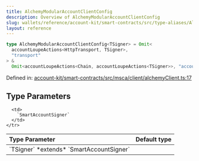 ```yaml
---
title: AlchemyModularAccountClientConfig
description: Overview of AlchemyModularAccountClientConfig
slug: wallets/reference/account-kit/smart-contracts/src/type-aliases/AlchemyModularAccountClientConfig
layout: reference
---
```


```ts
type AlchemyModularAccountClientConfig<TSigner> = Omit<
  accountLoupeActions<HttpTransport, TSigner>,
  "transport"
> &
  Omit<accountLoupeActions<Chain, accountLoupeActions<TSigner>>, "account">;
```

Defined in: [account-kit/smart-contracts/src/msca/client/alchemyClient.ts:17](https://github.com/alchemyplatform/aa-sdk/blob/da19afd63b0ba06a4de95b0d2d7871f64d546304/account-kit/smart-contracts/src/msca/client/alchemyClient.ts#L17)

## Type Parameters

<table>
  <thead>
    <tr>
      <th align="left">Type Parameter</th>
      <th align="left">Default type</th>
    </tr>
  </thead>

  <tbody>
    <tr>
      <td>
        `TSigner` *extends* `SmartAccountSigner`
      </td>

      <td>
        `SmartAccountSigner`
      </td>
    </tr>

  </tbody>
</table>
